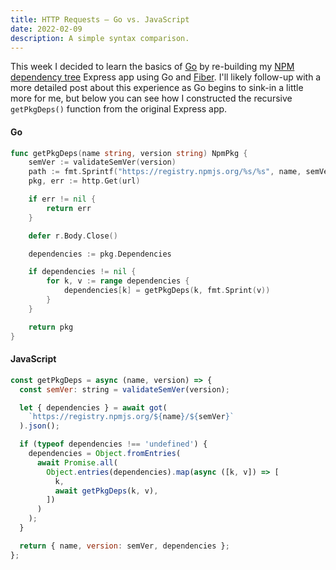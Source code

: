 ```yaml
---
title: HTTP Requests – Go vs. JavaScript
date: 2022-02-09
description: A simple syntax comparison.
---
```


This week I decided to learn the basics of [Go](https://go.dev/) by re-building my [NPM dependency tree](../async-recursion) Express app using Go and [Fiber](https://docs.gofiber.io/api/fiber).
I'll likely follow-up with a more detailed post about this experience as Go begins to sink-in a little more for me, but below you can see how I constructed the recursive `getPkgDeps()` function from the original Express app.

<div className="grid grid-cols-1 lg:grid-cols-2">
<div>

#### Go

```go
func getPkgDeps(name string, version string) NpmPkg {
	semVer := validateSemVer(version)
	path := fmt.Sprintf("https://registry.npmjs.org/%s/%s", name, semVer)
	pkg, err := http.Get(url)

	if err != nil {
		return err
	}

	defer r.Body.Close()

	dependencies := pkg.Dependencies

	if dependencies != nil {
		for k, v := range dependencies {
			dependencies[k] = getPkgDeps(k, fmt.Sprint(v))
		}
	}

	return pkg
}
```

</div>
<div>

#### JavaScript

```js
const getPkgDeps = async (name, version) => {
  const semVer: string = validateSemVer(version);

  let { dependencies } = await got(
    `https://registry.npmjs.org/${name}/${semVer}`
  ).json();

  if (typeof dependencies !== 'undefined') {
    dependencies = Object.fromEntries(
      await Promise.all(
        Object.entries(dependencies).map(async ([k, v]) => [
          k,
          await getPkgDeps(k, v),
        ])
      )
    );
  }

  return { name, version: semVer, dependencies };
};
```

</div>
</div>

